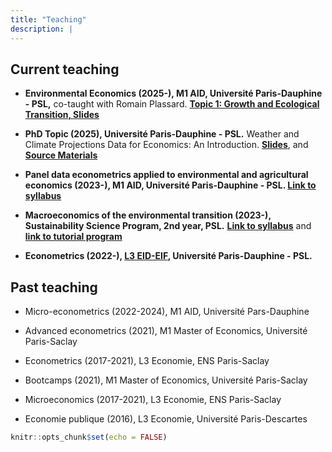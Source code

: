 ```yaml
---
title: "Teaching"
description: |
---
```

## Current teaching

* **Environmental Economics (2025-), M1 AID, Université Paris-Dauphine - PSL,**
co-taught with Romain Plassard.  [**Topic 1: Growth and Ecological Transition, Slides**](slides/Theme1_Slides.html)

* **PhD Topic (2025), Université Paris-Dauphine - PSL.**
Weather and Climate Projections Data for Economics: An Introduction. [**Slides**](phdtopic/Slides.html), and [**Source Materials**](https://github.com/loichy/PhDTopic_ClimateData.git)

* **Panel data econometrics applied to environmental and agricultural economics (2023-), M1 AID, Université Paris-Dauphine - PSL. **
[**Link to syllabus**](https://www.dropbox.com/scl/fi/5n7xt18fcxx9dxe8zsqem/Syllabus_Panel.pdf?rlkey=sfekfoas1grzfzus5y6ikdmrr&dl=0)

* **Macroeconomics of the environmental transition (2023-), Sustainability Science Program, 2nd year, PSL.** [**Link to syllabus**](https://www.dropbox.com/scl/fi/5n7xt18fcxx9dxe8zsqem/Syllabus_Panel.pdf?rlkey=sfekfoas1grzfzus5y6ikdmrr&dl=0) and 
[**link to tutorial program**](https://www.dropbox.com/scl/fi/pgja1ypj5jc1na2counmf/Tutorial_instructions.pdf?rlkey=3za4n4d5n7pxzse8tg6b0194w&dl=0)

* **Econometrics (2022-), [L3 EID-EIF](https://dauphine.psl.eu/en/training/bachelors-degrees/bachelors-degree-in-applied-economics/bachelors-year-3-international-economics-and-development), Université Paris-Dauphine - PSL.**
<!-- Linear econometrics and ordinary least squares estimator. -->

## Past teaching
* Micro-econometrics (2022-2024), M1 AID, Université Pars-Dauphine
<!-- Teaching assistant for Philippe De Vreyer, in the first year of the [Master AID](https://dauphine.psl.eu/en/training/masters-degrees/international-affairs-and-development). -->

* Advanced econometrics (2021), M1 Master of Economics, Université Paris-Saclay
<!-- Teaching assistant for Hugo Molina, Julien Monardo and Margherita Comola in the first year of the [Master of Economics](https://www.universite-paris-saclay.fr/formation/master/economie/m1-economics#programme). [Link to syllabus](https://www.dropbox.com/s/h7g93zrn1c74s5s/TutorialsProgram.pdf?dl=0). -->
<!-- Practical econometric classes on the basic techniques of non-linear econometrics (including nonlinear least squares, maximum likelihood estimator, discrete choice models, sample selection models) and recent developments in the microeconomic analysis of impact evaluation (including randomized controlled experiments, instrumental variables, matching methods, regression discontinuity and difference-in-differences).  -->

* Econometrics (2017-2021), L3 Economie, ENS Paris-Saclay
<!-- Teaching assistant for Jean-Christophe Tavanti in the Social Science Department at [ENS Paris-Saclay ](https://ens-paris-saclay.fr/en/education/departments/human-and-social-sciences-shs-department).  [Link to problem sets](https://www.dropbox.com/s/0eyha8ubr7fxaot/brochure_tds.pdf?dl=0). [Link to syllabus](https://www.dropbox.com/s/ixu8w4q1g5a590y/prog_TDs_R.pdf?dl=0). -->
<!-- Linear econometrics and ordinary least squares estimator (algebraic properties, geometric properties, and inferential properties). Practical classes, to train students practice of econometrics using R and STATA, supervising a short piece of research in data analysis/econometrics. -->

* Bootcamps (2021), M1 Master of Economics, Université Paris-Saclay

* Microeconomics (2017-2021), L3 Economie, ENS Paris-Saclay

* Economie publique (2016), L3 Economie, Université Paris-Descartes

```r
knitr::opts_chunk$set(echo = FALSE)
```

